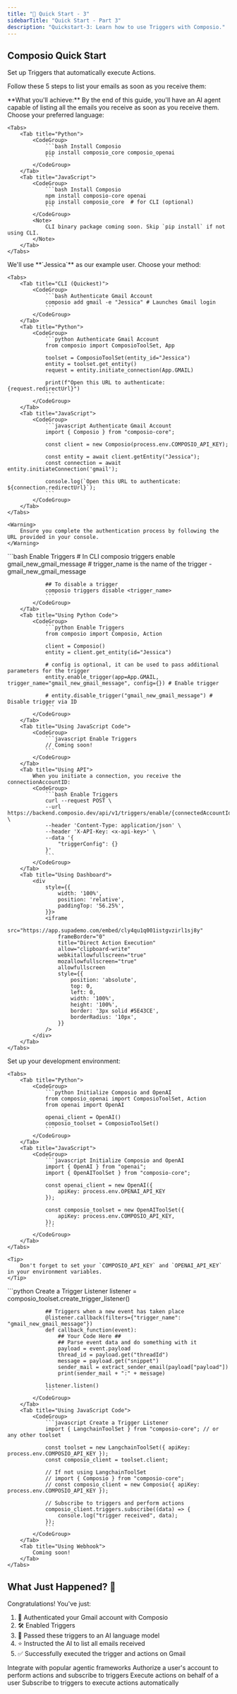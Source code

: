 ```yaml
---
title: "🚀 Quick Start - 3"
sidebarTitle: "Quick Start - Part 3"
description: "Quickstart-3: Learn how to use Triggers with Composio."
---
```


## Composio Quick Start

Set up Triggers that automatically execute Actions. 

Follow these 5 steps to list your emails as soon as you receive them:

<Info>
    **What you'll achieve:** By the end of this guide, you'll have an AI agent capable of listing all the emails you receive as soon as you receive them.
</Info>


<Tabs>
</Tabs>
<Steps>

<Step title="Install Composio">
    Choose your preferred language:

    <Tabs>
        <Tab title="Python">
            <CodeGroup>
                ```bash Install Composio
                pip install composio_core composio_openai
                ```
            </CodeGroup>
        </Tab>
        <Tab title="JavaScript">
            <CodeGroup>
                ```bash Install Composio
                npm install composio-core openai
                pip install composio_core  # for CLI (optional)
                ```
            </CodeGroup>
            <Note>
                CLI binary package coming soon. Skip `pip install` if not using CLI.
            </Note>
        </Tab>
    </Tabs>
</Step>

<Step title="Authenticate Gmail Account">
    We'll use **`Jessica`** as our example user. Choose your method:

    <Tabs>
        <Tab title="CLI (Quickest)">
            <CodeGroup>
                ```bash Authenticate Gmail Account
                composio add gmail -e "Jessica" # Launches Gmail login
                ```
            </CodeGroup>
        </Tab>
        <Tab title="Python">
            <CodeGroup>
                ```python Authenticate Gmail Account
                from composio import ComposioToolSet, App

                toolset = ComposioToolSet(entity_id="Jessica")
                entity = toolset.get_entity()
                request = entity.initiate_connection(App.GMAIL)

                print(f"Open this URL to authenticate: {request.redirectUrl}")
                ```
            </CodeGroup>
        </Tab>
        <Tab title="JavaScript">
            <CodeGroup>
                ```javascript Authenticate Gmail Account
                import { Composio } from "composio-core";

                const client = new Composio(process.env.COMPOSIO_API_KEY);

                const entity = await client.getEntity("Jessica");
                const connection = await entity.initiateConnection('gmail');

                console.log(`Open this URL to authenticate: ${connection.redirectUrl}`);
                ```
            </CodeGroup>
        </Tab>
    </Tabs>

    <Warning>
        Ensure you complete the authentication process by following the URL provided in your console.
    </Warning>

</Step>

<Step title="Enable Triggers">
    <Tabs>
        <Tab title="Using CLI">
            <CodeGroup>
                ```bash Enable Triggers
                # In CLI
                composio triggers enable gmail_new_gmail_message
                # trigger_name is the name of the trigger - gmail_new_gmail_message

                ## To disable a trigger
                composio triggers disable <trigger_name>
                ```
            </CodeGroup>
        </Tab>
        <Tab title="Using Python Code">
            <CodeGroup>
                ```python Enable Triggers
                from composio import Composio, Action

                client = Composio()
                entity = client.get_entity(id="Jessica")

                # config is optional, it can be used to pass additional parameters for the trigger
                entity.enable_trigger(app=App.GMAIL, trigger_name="gmail_new_gmail_message", config={}) # Enable trigger

                # entity.disable_trigger("gmail_new_gmail_message") # Disable trigger via ID
                ```
            </CodeGroup>
        </Tab>
        <Tab title="Using JavaScript Code">
            <CodeGroup>
                ```javascript Enable Triggers
                // Coming soon!
                ```
            </CodeGroup>
        </Tab>
        <Tab title="Using API">
            When you initiate a connection, you receive the connectionAccountID:
            <CodeGroup>
                ```bash Enable Triggers
                curl --request POST \
                --url https://backend.composio.dev/api/v1/triggers/enable/{connectedAccountId}/GMAIL_NEW_GMAIL_MESSAGE \
                --header 'Content-Type: application/json' \
                --header 'X-API-Key: <x-api-key>' \
                --data '{
                    "triggerConfig": {}
                }'
                ```
            </CodeGroup>
        </Tab>
        <Tab title="Using Dashboard">
            <div
                style={{
                    width: '100%',
                    position: 'relative',
                    paddingTop: '56.25%',
                }}>
                <iframe
                    src="https://app.supademo.com/embed/cly4qu1q001istgvzirl1sj8y"
                    frameBorder="0"
                    title="Direct Action Execution"
                    allow="clipboard-write"
                    webkitallowfullscreen="true"
                    mozallowfullscreen="true"
                    allowfullscreen
                    style={{
                        position: 'absolute',
                        top: 0,
                        left: 0,
                        width: '100%',
                        height: '100%',
                        border: '3px solid #5E43CE',
                        borderRadius: '10px',
                    }}
                />
            </div>
        </Tab>
    </Tabs>
</Step>

<Step title="Initialize Composio and OpenAI">
    Set up your development environment:

    <Tabs>
        <Tab title="Python">
            <CodeGroup>
                ```python Initialize Composio and OpenAI
                from composio_openai import ComposioToolSet, Action
                from openai import OpenAI

                openai_client = OpenAI()
                composio_toolset = ComposioToolSet()
                ```
            </CodeGroup>
        </Tab>
        <Tab title="JavaScript">
            <CodeGroup>
                ```javascript Initialize Composio and OpenAI
                import { OpenAI } from "openai";
                import { OpenAIToolSet } from "composio-core";

                const openai_client = new OpenAI({
                    apiKey: process.env.OPENAI_API_KEY
                });

                const composio_toolset = new OpenAIToolSet({
                    apiKey: process.env.COMPOSIO_API_KEY,
                });
                ```
            </CodeGroup>
        </Tab>
    </Tabs>

    <Tip>
        Don't forget to set your `COMPOSIO_API_KEY` and `OPENAI_API_KEY` in your environment variables.
    </Tip>

</Step>

<Step title="Create a Trigger Listener">
    <Tabs>
        <Tab title="Using Python Code">
            <CodeGroup>
                ```python Create a Trigger Listener
                listener = composio_toolset.create_trigger_listener()

                ## Triggers when a new event has taken place
                @listener.callback(filters={"trigger_name": "gmail_new_gmail_message"})
                def callback_function(event):
                    ## Your Code Here ##
                    ## Parse event data and do something with it
                    payload = event.payload
                    thread_id = payload.get("threadId")
                    message = payload.get("snippet")
                    sender_mail = extract_sender_email(payload["payload"])
                    print(sender_mail + ":" + message)

                listener.listen()
                ```
            </CodeGroup>
        </Tab>
        <Tab title="Using JavaScript Code">
            <CodeGroup>
                ```javascript Create a Trigger Listener
                import { LangchainToolSet } from "composio-core"; // or any other toolset

                const toolset = new LangchainToolSet({ apiKey: process.env.COMPOSIO_API_KEY });
                const composio_client = toolset.client;

                // If not using LangchainToolSet
                // import { Composio } from "composio-core";
                // const composio_client = new Composio({ apiKey: process.env.COMPOSIO_API_KEY });

                // Subscribe to triggers and perform actions
                composio_client.triggers.subscribe((data) => {
                    console.log("trigger received", data);
                });
                ```
            </CodeGroup>
        </Tab>
        <Tab title="Using Webhook">
            Coming soon!
        </Tab>
    </Tabs>
</Step>

</Steps>

## What Just Happened? 🎉

Congratulations! You've just:

1. 🔐 Authenticated your Gmail account with Composio
2. 🛠 Enabled Triggers
3. 🧠 Passed these triggers to an AI language model
4. ⭐ Instructed the AI to list all emails received
5. ✅ Successfully executed the trigger and actions on Gmail

<Frame caption="Explore Advanced Composio Features">
    <Card title="Level Up Your Composio Skills" icon="rocket" iconType="duotone">
        <CardGroup cols={2}>
            <Card title="Compatible Agentic Frameworks" icon="brain" href="/framework/langchain">
                Integrate with popular agentic frameworks
            </Card>
            <Card title="Authorize a User's Account" icon="brain" href="../../patterns/Auth/connected_account">
                Authorize a user's account to perform actions and subscribe to triggers
            </Card>
            <Card title="Execute Actions" icon="wand-magic-sparkles" href="../../patterns/tools/what-are-tools  ">
                Execute actions on behalf of a user
            </Card>
            <Card title="Triggers" icon="bolt" href="/introduction/foundations/components/triggers/trigger-guide">
                Subscribe to triggers to execute actions automatically
            </Card>
        </CardGroup>
    </Card>
</Frame>